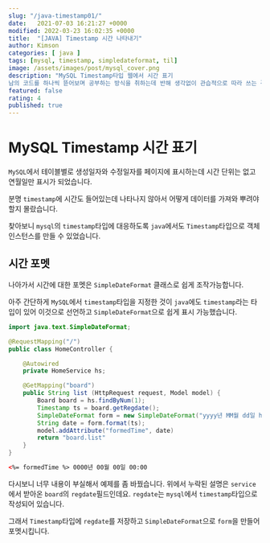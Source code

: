```yaml
---
slug: "/java-timestamp01/"
date:   2021-07-03 16:21:27 +0000
modified: 2022-03-23 16:02:35 +0000
title:  "[JAVA] Timestamp 시간 나타내기"
author: Kimson
categories: [ java ]
tags: [mysql, timestamp, simpledateformat, til]
image: /assets/images/post/mysql_cover.png
description: "MySQL Timestamp타입 웹에서 시간 표기  
남의 코드를 하나씩 뜯어보며 공부하는 방식을 취하는데 반해 생각없이 관습적으로 따라 쓰는 경우가 종종 있습니다."
featured: false
rating: 4
published: true
---
```


# MySQL Timestamp 시간 표기

`MySQL`에서 테이블별로 생성일자와 수정일자를 페이지에 표시하는데 시간 단위는 없고 연월일만 표시가 되었습니다.

분명 `timestamp`에 시간도 들어있는데 나타나지 않아서 어떻게 데이터를 가져와 뿌려야할지 몰랐습니다.

찾아보니 `mysql`의 `timestamp`타입에 대응하도록 `java`에서도 `Timestamp`타입으로 객체 인스턴스를 만들 수 있었습니다.

## 시간 포멧

나아가서 시간에 대한 포멧은 `SimpleDateFormat` 클래스로 쉽게 조작가능합니다.

아주 간단하게 `MySQL`에서 `timestamp`타입을 지정한 것이 `java`에도 `timestamp`라는 타입이 있어 이것으로 선언하고 `SimpleDateFormat`으로 쉽게 표시 가능했습니다.

```java
import java.text.SimpleDateFormat;

@RequestMapping("/")
public class HomeController {

    @Autowired
    private HomeService hs;

    @GetMapping("board")
    public String list (HttpRequest request, Model model) {
        Board board = hs.findByNum(1);
        Timestamp ts = board.getRegdate();
        SimpleDateFormat form = new SimpleDateFormat("yyyy년 MM월 dd일 hh:mm");
        String date = form.format(ts);
        model.addAttribute("formedTime", date)
        return "board.list"
    }
}

```

```html
<%= formedTime %> 0000년 00월 00일 00:00
```

다시보니 너무 내용이 부실해서 예제를 좀 바꿨습니다. 위에서 누락된 설명은 `service`에서 받아온 `board`의 `regdate`필드인데요. `regdate`는 `mysql`에서 `timestamp`타입으로 작성되어 있습니다.

그래서 `Timestamp`타입에 `regdate`를 저장하고 `SimpleDateFormat`으로 `form`을 만들어 포멧시킵니다.
